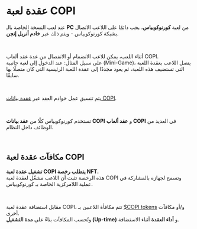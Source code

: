 # عقدة لعبة COPI 

عند لعب النسخة الخاصة بالـ **PC** من لعبة **كورنوكوبياس**، يجب دائمًا على اللاعب الاتصال بشبكة كورنوكوبياس - ويتم ذلك عبر **خادم أنريل إنجن**.  

</br>  

أثناء اللعب، يمكن للاعب الانضمام أو الانفصال من عدة عقد ألعاب COPI.  
على سبيل المثال: عند الدخول إلى لعبة جانبية (Mini-Game)، يتصل اللاعب بعقدة اللعبة التي تستضيف هذه اللعبة، ثم يعود مجددًا إلى عقدة اللعبة الرئيسية التي كان متصلًا بها سابقًا.  

</br>  

يتم تنسيق عمل خوادم العقد عبر [عقدة بيانات COPI](/company/technology/copi-nodes/data-node).  

</br>  

تستخدم كورنوكوبياس كلًا من **عقد بيانات COPI** و **عقد ألعاب COPI** في العديد من الوظائف داخل النظام.  

</br>  

## مكافآت عقدة لعبة COPI  

**تشغيل عقدة لعبة COPI يتطلب رخصة NFT.**  
هذه الرخصة تثبت أن اللاعب مشغّل لعقدة لعبة COPI وتسمح لجهازه بالمشاركة في عملية اللامركزية الخاصة بـ كورنوكوبياس.  

</br>  

مقابل استضافة عقدة لعبة COPI، تتم مكافأة اللاعبين بـ [$COPI tokens](/blockchain/token-copi) و/أو مكافآت أخرى.  
وتُحسب المكافآت بناءً على **مدة التشغيل (Up-time)** و **أداء العقدة** أثناء الاستضافة.  

</br>  
